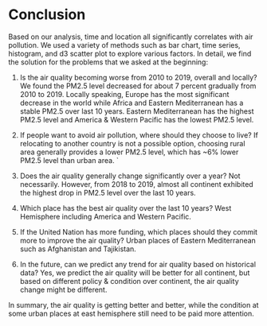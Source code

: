 # Conclusion

Based on our analysis, time and location all significantly correlates with air pollution. We used a variety of methods such as bar chart, time series, histogram, and d3 scatter plot to explore various factors. In detail, we find the solution for the problems that we asked at the beginning:

  1. Is the air quality becoming worse from 2010 to 2019, overall and locally?
      We found the PM2.5 level decreased for about 7 percent gradually from 2010 to 2019. Locally speaking, Europe has the most significant decrease in the world while Africa and Eastern Mediterranean has a stable PM2.5 over last 10 years. Eastern Mediterranean has the highest PM2.5 level and America & Western Pacific has the lowest PM2.5 level.
      
  2. If people want to avoid air pollution, where should they choose to live?
      If relocating to another country is not a possible option, choosing rural area generally provides a lower PM2.5 level, which has ~6% lower PM2.5 level than urban area.
    `
  3. Does the air quality generally change significantly over a year?
    Not necessarily. However, from 2018 to 2019, almost all continent exhibited the highest drop in PM2.5 level over the last 10 years.
  
  4. Which place has the best air quality over the last 10 years?
    West Hemisphere including America and Western Pacific.
    
  5. If the United Nation has more funding, which places should they commit more to improve the air quality?
    Urban places of Eastern Mediterranean such as Afghanistan and Tajikistan.
  
  6. In the future, can we predict any trend for air quality based on historical data?
    Yes, we predict the air quality will be better for all continent, but based on different policy & condition over continent, the air quality change might be different.
  
In summary, the air quality is getting better and better, while the condition at some urban places at east hemisphere still need to be paid more attention.
    